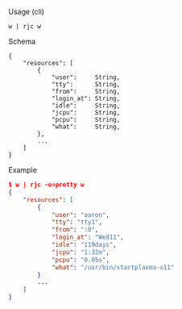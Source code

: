 Usage (cli)

```
w | rjc w
```

Schema

```
{
    "resources": [
        {
            "user":     String,
            "tty":      String,
            "from":     String,
            "login_at": String,
            "idle":     String,
            "jcpu":     String,
            "pcpu":     String,
            "what":     String,
        },
        ...
    ]
}
```

Example

```json
$ w | rjc -o=pretty w
{
    "resources": [
        {
            "user": "aaron",
            "tty": "tty1",
            "from": ":0",
            "login_at": "Wed11",
            "idle": "119days",
            "jcpu": "1:32m",
            "pcpu": "0.05s",
            "what": "/usr/bin/startplasma-x11"
        }
        ...
    ]
}
```
